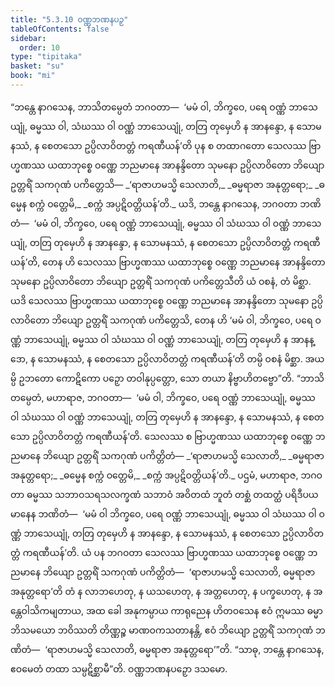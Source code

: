 ```yaml
---
title: "5.3.10 ဝဏ္ဏဘဏနပဉှ"
tableOfContents: false
sidebar:
  order: 10
type: "tipitaka"
basket: "su"
book: "mi"
---
```



<DynamicBreadcrumb />

<Division number="147" book="mi" e="ch" v="28">

<Paragraph number="836" book="mi">
“ဘန္တေ နာဂသေန, ဘာသိတမ္ပေတံ ဘဂဝတာ—  ‘မမံ ဝါ, ဘိက္ခဝေ, ပရေ ဝဏ္ဏံ ဘာသေယျုံ, ဓမ္မဿ ဝါ, သံဃဿ ဝါ ဝဏ္ဏံ ဘာသေယျုံ, တတြ တုမှေဟိ န အာနန္ဒော, န သောမနဿံ, န စေတသော ဥပ္ပိလာဝိတတ္တံ ကရဏီယန်’တိ ပုန စ တထာဂတော သေလဿ ဗြာဟ္မဏဿ ယထာဘုစ္စေ ဝဏ္ဏေ ဘညမာနေ အာနန္ဒိတော သုမနော ဥပ္ပိလာဝိတော ဘိယျော ဥတ္တရိံ သကဂုဏံ ပကိတ္တေသိ—
</Paragraph>

<Paragraph number="837" type="verses" book="mi">
_‘ရာဇာဟမသ္မိ သေလာတိ,_  
_ဓမ္မရာဇာ အနုတ္တရော;_  
_ဓမ္မေန စက္ကံ ဝတ္တေမိ,_  
_စက္ကံ အပ္ပဋိဝတ္တိယန်’တိ._  

</Paragraph>

<Paragraph number="838" book="mi">
ယဒိ, ဘန္တေ နာဂသေန, ဘဂဝတာ ဘဏိတံ—  ‘မမံ ဝါ, ဘိက္ခဝေ, ပရေ ဝဏ္ဏံ ဘာသေယျုံ, ဓမ္မဿ ဝါ သံဃဿ ဝါ ဝဏ္ဏံ ဘာသေယျုံ, တတြ တုမှေဟိ န အာနန္ဒော, န သောမနဿံ, န စေတသော ဥပ္ပိလာဝိတတ္တံ ကရဏီယန်’တိ, တေန ဟိ သေလဿ ဗြာဟ္မဏဿ ယထာဘုစ္စေ ဝဏ္ဏေ ဘညမာနေ အာနန္ဒိတော သုမနော ဥပ္ပိလာဝိတော ဘိယျော ဥတ္တရိံ သကဂုဏံ ပကိတ္တေသီတိ ယံ ဝစနံ, တံ မိစ္ဆာ. ယဒိ သေလဿ ဗြာဟ္မဏဿ ယထာဘုစ္စေ ဝဏ္ဏေ ဘညမာနေ အာနန္ဒိတော သုမနော ဥပ္ပိလာဝိတော ဘိယျော ဥတ္တရိံ သကဂုဏံ ပကိတ္တေသိ, တေန ဟိ ‘မမံ ဝါ, ဘိက္ခဝေ, ပရေ ဝဏ္ဏံ ဘာသေယျုံ, ဓမ္မဿ ဝါ သံဃဿ ဝါ ဝဏ္ဏံ ဘာသေယျုံ, တတြ တုမှေဟိ န အာနန္ဒော, န သောမနဿံ, န စေတသော ဥပ္ပိလာဝိတတ္တံ ကရဏီယန်’တိ တမ္ပိ ဝစနံ မိစ္ဆာ. အယမ္ပိ ဥဘတော ကောဋိကော ပဉှော တဝါနုပ္ပတ္တော, သော တယာ နိဗ္ဗာဟိတဗ္ဗော”တိ.
</Paragraph>

<Paragraph number="839" book="mi">
“ဘာသိတမ္ပေတံ, မဟာရာဇ, ဘဂဝတာ—  ‘မမံ ဝါ, ဘိက္ခဝေ, ပရေ ဝဏ္ဏံ ဘာသေယျုံ, ဓမ္မဿ ဝါ သံဃဿ ဝါ ဝဏ္ဏံ ဘာသေယျုံ, တတြ တုမှေဟိ န အာနန္ဒော, န သောမနဿံ, န စေတသော ဥပ္ပိလာဝိတတ္တံ ကရဏီယန်’တိ. သေလဿ စ ဗြာဟ္မဏဿ ယထာဘုစ္စေ ဝဏ္ဏေ ဘညမာနေ ဘိယျော ဥတ္တရိံ သကဂုဏံ ပကိတ္တိတံ—
</Paragraph>

<Paragraph number="840" type="verses" book="mi">
_‘ရာဇာဟမသ္မိ သေလာတိ,_  
_ဓမ္မရာဇာ အနုတ္တရော;_  
_ဓမ္မေန စက္ကံ ဝတ္တေမိ,_  
_စက္ကံ အပ္ပဋိဝတ္တိယန်’တိ._  

</Paragraph>

<Paragraph number="841" book="mi">
ပဌမံ, မဟာရာဇ, ဘဂဝတာ ဓမ္မဿ သဘာဝသရသလက္ခဏံ သဘာဝံ အဝိတထံ ဘူတံ တစ္ဆံ တထတ္ထံ ပရိဒီပယမာနေန ဘဏိတံ—  ‘မမံ ဝါ ဘိက္ခဝေ, ပရေ ဝဏ္ဏံ ဘာသေယျုံ, ဓမ္မဿ ဝါ သံဃဿ ဝါ ဝဏ္ဏံ ဘာသေယျုံ, တတြ တုမှေဟိ န အာနန္ဒော, န သောမနဿံ, န စေတသော ဥပ္ပိလာဝိတတ္တံ ကရဏီယန်’တိ. ယံ ပန ဘဂဝတာ သေလဿ ဗြာဟ္မဏဿ ယထာဘုစ္စေ ဝဏ္ဏေ ဘညမာနေ ဘိယျော ဥတ္တရိံ သကဂုဏံ ပကိတ္တိတံ—  ‘ရာဇာဟမသ္မိ သေလာတိ, ဓမ္မရာဇာ အနုတ္တရော’တိ တံ န လာဘဟေတု, န ယသဟေတု, န အတ္တဟေတု, န ပက္ခဟေတု, န အန္တေဝါသိကမျတာယ, အထ ခေါ အနုကမ္ပာယ ကာရုညေန ဟိတဝသေန ဧဝံ ဣမဿ ဓမ္မာဘိသမယော ဘဝိဿတိ တိဏ္ဏဉ္စ မာဏဝကသတာနန္တိ, ဧဝံ ဘိယျော ဥတ္တရိံ သကဂုဏံ ဘဏိတံ—  ‘ရာဇာဟမသ္မိ သေလာတိ, ဓမ္မရာဇာ အနုတ္တရော’”တိ. “သာဓု, ဘန္တေ နာဂသေန, ဧဝမေတံ တထာ သမ္ပဋိစ္ဆာမီ”တိ.

</Paragraph>
</Division>

<Paragraph number="842" type="center" book="mi">
ဝဏ္ဏဘဏနပဉှော ဒသမော.
</Paragraph>